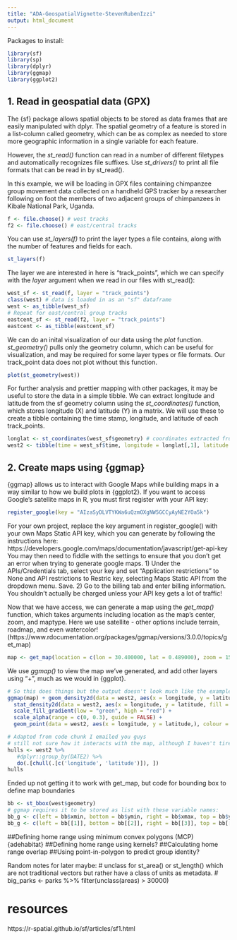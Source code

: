 ```yaml
---
title: "ADA-GeospatialVignette-StevenRubenIzzi"
output: html_document
---
```

Packages to install:
```r
library(sf)
library(sp)
library(dplyr)
library(ggmap)
library(ggplot2)
```
## 1. Read in geospatial data (GPX)
The {sf} package allows spatial objects to be stored as data frames that are easily manipulated with dplyr. The spatial geometry of a feature is stored in a list-column called geometry, which can be as complex as needed to store more geographic information in a single variable for each feature.

However, the *st_read()* function can read in a number of different filetypes and automatically recognizes file suffixes. Use *st_drivers()* to print all file formats that can be read in by st_read().

In this example, we will be loading in GPX files containing chimpanzee group movement data collected on a handheld GPS tracker by a researcher following on foot the members of two adjacent groups of chimpanzees in Kibale National Park, Uganda.
```r
f <- file.choose() # west tracks
f2 <- file.choose() # east/central tracks
```

You can use *st_layers(f)* to print the layer types a file contains, along with the number of features and fields for each.
```r
st_layers(f)
```
The layer we are interested in here is "track_points", which we can specify with the *layer* argument when we read in our files with st_read():
```r
west_sf <- st_read(f, layer = "track_points")
class(west) # data is loaded in as an "sf" dataframe
west <- as_tibble(west_sf)
# Repeat for east/central group tracks
eastcent_sf <- st_read(f2, layer = "track_points")
eastcent <- as_tibble(eastcent_sf)
```
We can do an inital visualization of our data using the *plot* function. *st_geometry()* pulls only the geometry column, which can be useful for visualization, and may be required for some layer types or file formats. Our track_point data does not plot without this function.
```r
plot(st_geometry(west))
```

For further analysis and prettier mapping with other packages, it may be useful to store the data in a simple tibble. We can extract longitude and latitude from the sf geometry column using the *st_coordinates()* function, which stores longitude (X) and latitude (Y) in a matrix. We will use these to create a tibble containing the time stamp, longitude, and latitude of each track_points.
```r
longlat <- st_coordinates(west_sf$geometry) # coordinates extracted from sf geometry column into matrix XY
west2 <- tibble(time = west_sf$time, longitude = longlat[,1], latitude = longlat[,2])
```

## 2. Create maps using {ggmap}
{ggmap} allows us to interact with Google Maps while building maps in a way similar to how we build plots in {ggplot2}. If you want to access Google's satellite maps in R, you must first register with your API key:
```r
register_google(key = "AIzaSyDLVTYKWa6uQzmOXgNW5GCCyAyNE2YOa5k")
```
For your own project, replace the key argument in register_google() with your own Maps Static API key, which you can generate by following the instructions here: https://developers.google.com/maps/documentation/javascript/get-api-key
You may then need to fiddle with the settings to ensure that you don't get an error when trying to generate google maps.
1) Under the APIs/Credentials tab, select your key and set "Application restrictions" to None and API restrictions to Restric key, selecting Maps Static API from the dropdown menu. Save.
2) Go to the billing tab and enter billing information. You shouldn't actually be charged unless your API key gets a lot of traffic!

Now that we have access, we can generate a map using the *get_map()* function, which takes arguments including location as the map's center, zoom, and maptype. Here we use satellite - other options include terrain, roadmap, and even watercolor! (https://www.rdocumentation.org/packages/ggmap/versions/3.0.0/topics/get_map)
```r
map <- get_map(location = c(lon = 30.400000, lat = 0.489000), zoom = 15, maptype = "satellite")
```
We use *ggmap()* to view the map we've generated, and add other layers using "+", much as we would in {ggplot}.
```r
# So this does things but the output doesn't look much like the example?? anyway it's a start
ggmap(map) + geom_density2d(data = west2, aes(x = longitude, y = latitude), colour = "#FFFFFF", size = 0.3) +
  stat_density2d(data = west2, aes(x = longitude, y = latitude, fill = ..level.., alpha = ..level..), size = 0.01, bins = 60, geom = "polygon") +
  scale_fill_gradient(low = "green", high = "red") +
  scale_alpha(range = c(0, 0.3), guide = FALSE) +
  geom_point(data = west2, aes(x = longitude, y = latitude,), colour = "#FFFFFF", pch = 16, size = 1)
```

```r
# Adapted from code chunk I emailed you guys
# still not sure how it interacts with the map, although I haven't tired grouping by date yet
hulls <- west2 %>%
   #dplyr::group_by(DATE2) %>%
   do(.[chull(.[c('longitude', 'latitude')]), ])
hulls
```

Ended up not getting it to work with get_map, but code for bounding box to define map boundaries
```r
bb <- st_bbox(west$geometry)
# ggmap requires it to be stored as list with these variable names:
bb_g <- c(left = bb$xmin, bottom = bb$ymin, right = bb$xmax, top = bb$ymax)
bb_g <- c(left = bb[[1]], bottom = bb[[2]], right = bb[[3]], top = bb[[4]])
```

##Defining home range using minimum convex polygons (MCP) {adehabitat}
##Defining home range using kernels?
##Calculating home range overlap
##Using point-in-polygon to predict group identity?

Random notes for later maybe:
# unclass for st_area() or st_length() which are not traditional vectors but rather have a class of units as metadata.
# big_parks <- parks %>% filter(unclass(areas) > 30000)

# resources
https://r-spatial.github.io/sf/articles/sf1.html